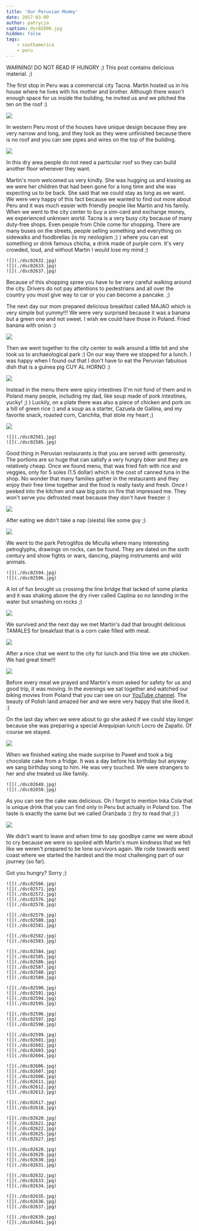 ```yaml
---
title: 'Our Peruvian Mommy'
date: 2017-03-09
author: patrycja
caption: dsc02600.jpg
hidden: false
tags: 
    - southamerica
    - peru
---
```



WARNING! DO NOT READ IF HUNGRY ;) This post contains delicious material. ;)

The first stop in Peru was a commercial city Tacna. Martin hosted us in his house where he lives with his mother and brother. Although there wasn't enough space for us inside the building, he invited us and we pitched the ten on the roof :)
 
![](./a.jpg)

In western Peru most of the houses have unique design because they are very narrow and long, and they look as they were unfinished because there is no roof and you can see pipes and wires on the top of the building. 

![](./dsc02927.jpg)

In this dry area people do not need a particular roof so they can build another floor whenever they want. 

Martin's mom welcomed us very kindly. She was hugging us and kissing as we were her children that had been gone for a long time and she was expecting us to be back. She said that we could stay as long as we want. We were very happy of this fact because we wanted to find out more about Peru and it was much easier with friendly people like Martin and his family. 
When we went to the city center to buy a sim-card and exchange money, we experienced unknown world. Tacna is a very busy city because of many duty-free shops. Even people from Chile come for shopping. There are many buses on the streets, people selling something and everything on sidewalks and foodbrellas (is my neologism ;) ) where you can eat something or drink famous chicha, a drink made of purple corn. It's very crowded, loud, and without Martin I would lose my mind ;)

```grid|3
![](./dsc02632.jpg)
![](./dsc02633.jpg)
![](./dsc02637.jpg)
```

Because of this shopping spree you have to be very careful walking around the city. Drivers do not pay attentions to pedestrians and all over the country you must give way to car or you can become a pancake. ;)

The next day our mom prepared delicious breakfast called MAJAO which is very simple but yummy!!! We were very surprised because it was a banana but a green one and not sweet. I wish we could have those in Poland. Fried banana with onion :) 

![](./20170203_091547.jpg)

Then we went together to the city center to walk around a little bit and she took us to archaeological park :) On our way there we stopped for a lunch. I was happy when I found out that I don't have to eat the Peruvian fabulous dish that is a guinea pig CUY AL HORNO :)

![](./dsc02588.jpg)

Instead in the menu there were spicy intestines (I'm not fond of them and in Poland many people, including my dad, like soup made of pork intestines, yucky! ;) ) Luckily, on a plate there was also a piece of chicken and pork on a hill of green rice :) and a soup as a starter, Cazuela de Gallina, and my favorite snack, roasted corn, Canchita, that stole my heart ;) 

![](./dsc02583.jpg)
```grid|2
![](./dsc02581.jpg)
![](./dsc02585.jpg)
```

Good thing in Peruvian restaurants is that you are served with generosity. The portions are so huge that can satisfy a very hungry biker and they are relatively cheap. Once we found menu, that was fried fish with rice and veggies, only for 5 soles (1.5 dollar) which is the cost of canned tuna in the shop. No wonder that many families gather in the restaurants and they enjoy their free time together and the food is really tasty and fresh. Once I peeked into the kitchen and saw big pots on fire that impressed me. They won't serve you defrosted meat because they don't have freezer :) 

![](./dsc02586.jpg)

After eating we didn't take a nap (siesta) like some guy ;)

![](./dsc02579.jpg)

We went to the park Petroglifos de Miculla where many interesting petroglyphs, drawings on rocks, can be found. They are dated on the sixth century and show fights or wars, dancing, playing instruments and wild animals. 

```grid|2
![](./dsc02594.jpg)
![](./dsc02596.jpg)
```

A lot of fun brought us crossing the line bridge that lacked of some planks and it was shaking above the dry river called Caplina so no lannding in the water but smashing on rocks ;)
  
![](./dsc02625.jpg)

We survived and the next day we met Martin's dad that brought delicious TAMALES for breakfast that is a corn cake filled with meat. 

![](./dsc02630.jpg)

After a nice chat we went to the city for lunch and this time we ate chicken. We had great time!!! 

![](./dsc02639.jpg)

Before every meal we prayed and Martin's mom asked for safety for us and good trip, it was moving. In the evenings we sat together and watched our biking movies from Poland that you can see on our [YouTube channel](https://youtube.com/velomelon). The beauty of Polish land amazed her and we were very happy that she liked it. :)

On the last day when we were about to go she asked if we could stay longer because she was preparing a special Arequipian lunch Locro de Zapallo. Of course we stayed.

![](./dsc02643.jpg)

When we finished eating she made surprise to Paweł and took a big chocolate cake from a fridge. It was a day before his birthday but anyway we sang birthday song to him. He was very touched. We were strangers to her and she treated us like family.

```grid|2
![](./dsc02649.jpg)
![](./dsc02650.jpg)
```

As you can see the cake was delicious. Oh I forgot to mention Inka Cola that is unique drink that you can find only in Peru but actually in Poland too. The taste is exactly the same but we called Oranżada :) (try to read that ;) )

![](./dsc02645.jpg)

We didn't want to leave and when time to say goodbye came we were about to cry because we were so spoiled with Martin's mum kindness that we felt like we weren't prepared to be lone survivors again. We rode towards west coast where we started the hardest and the most challenging part of our journey (so far).

Got you hungry? Sorry ;)

```grid|5
![](./dsc02566.jpg)
![](./dsc02571.jpg)
![](./dsc02572.jpg)
![](./dsc02576.jpg)
![](./dsc02578.jpg)
```
```grid|3
![](./dsc02579.jpg)
![](./dsc02580.jpg)
![](./dsc02581.jpg)
```
```grid|2
![](./dsc02582.jpg)
![](./dsc02583.jpg)
```
```grid|6
![](./dsc02584.jpg)
![](./dsc02585.jpg)
![](./dsc02586.jpg)
![](./dsc02587.jpg)
![](./dsc02588.jpg)
![](./dsc02589.jpg)
```
```grid|4
![](./dsc02590.jpg)
![](./dsc02591.jpg)
![](./dsc02594.jpg)
![](./dsc02595.jpg)
```
```grid|3
![](./dsc02596.jpg)
![](./dsc02597.jpg)
![](./dsc02598.jpg)
```
```grid|5
![](./dsc02599.jpg)
![](./dsc02601.jpg)
![](./dsc02602.jpg)
![](./dsc02603.jpg)
![](./dsc02604.jpg)
```
```grid|6
![](./dsc02606.jpg)
![](./dsc02607.jpg)
![](./dsc02608.jpg)
![](./dsc02611.jpg)
![](./dsc02612.jpg)
![](./dsc02613.jpg)
```
```grid|2
![](./dsc02617.jpg)
![](./dsc02618.jpg)
```
```grid|5
![](./dsc02620.jpg)
![](./dsc02621.jpg)
![](./dsc02622.jpg)
![](./dsc02625.jpg)
![](./dsc02627.jpg)
```
```grid|4
![](./dsc02628.jpg)
![](./dsc02629.jpg)
![](./dsc02630.jpg)
![](./dsc02631.jpg)
```
```grid|3
![](./dsc02632.jpg)
![](./dsc02633.jpg)
![](./dsc02634.jpg)
```
```grid|3
![](./dsc02635.jpg)
![](./dsc02636.jpg)
![](./dsc02637.jpg)
```
```grid|2
![](./dsc02639.jpg)
![](./dsc02641.jpg)
```